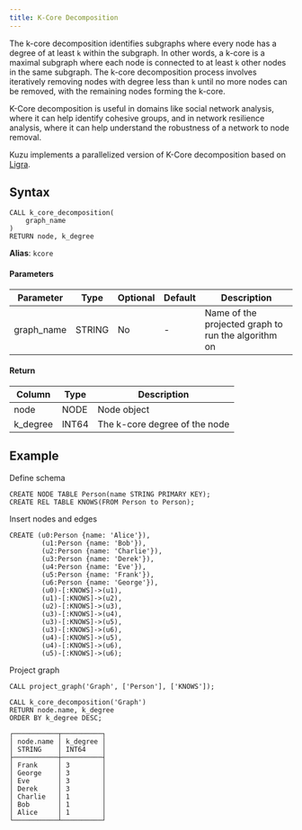 ```yaml
---
title: K-Core Decomposition
---
```


The k-core decomposition identifies subgraphs where every node has a degree of at least `k` within the subgraph. 
In other words, a k-core is a maximal subgraph where each node is connected to at least `k` other nodes in the same subgraph. 
The k-core decomposition process involves iteratively removing nodes with degree less than `k` until no more
nodes can be removed, with the remaining nodes forming the k-core. 

K-Core decomposition is useful in domains like social network analysis, where it can help identify
cohesive groups, and in network resilience analysis, where it can help understand the robustness of a network to node removal.

Kuzu implements a parallelized version of K-Core decomposition based on [Ligra](https://jshun.csail.mit.edu/ligra.shtml).

## Syntax

```
CALL k_core_decomposition(
    graph_name
)
RETURN node, k_degree
```

**Alias**: `kcore`

#### Parameters

| Parameter | Type | Optional | Default | Description |
|-----------|------|----------|---------|-------------|
| graph_name | STRING | No | - | Name of the projected graph to run the algorithm on |


#### Return

| Column | Type | Description |
|--------|------|-------------|
| node | NODE | Node object |
| k_degree | INT64 | The k-core degree of the node |

## Example

Define schema
```cypher
CREATE NODE TABLE Person(name STRING PRIMARY KEY);
CREATE REL TABLE KNOWS(FROM Person to Person);
```
Insert nodes and edges
```cypher
CREATE (u0:Person {name: 'Alice'}),
        (u1:Person {name: 'Bob'}),
        (u2:Person {name: 'Charlie'}),
        (u3:Person {name: 'Derek'}),
        (u4:Person {name: 'Eve'}),
        (u5:Person {name: 'Frank'}),
        (u6:Person {name: 'George'}),
        (u0)-[:KNOWS]->(u1),
        (u1)-[:KNOWS]->(u2),
        (u2)-[:KNOWS]->(u3),
        (u3)-[:KNOWS]->(u4),
        (u3)-[:KNOWS]->(u5),
        (u3)-[:KNOWS]->(u6),
        (u4)-[:KNOWS]->(u5),
        (u4)-[:KNOWS]->(u6),
        (u5)-[:KNOWS]->(u6);
```
Project graph
```cypher
CALL project_graph('Graph', ['Person'], ['KNOWS']);
```
```cypher
CALL k_core_decomposition('Graph')
RETURN node.name, k_degree
ORDER BY k_degree DESC;
```
```
┌───────────┬──────────┐
│ node.name │ k_degree │
│ STRING    │ INT64    │
├───────────┼──────────┤
│ Frank     │ 3        │
│ George    │ 3        │
│ Eve       │ 3        │
│ Derek     │ 3        │
│ Charlie   │ 1        │
│ Bob       │ 1        │
│ Alice     │ 1        │
└───────────┴──────────┘
```